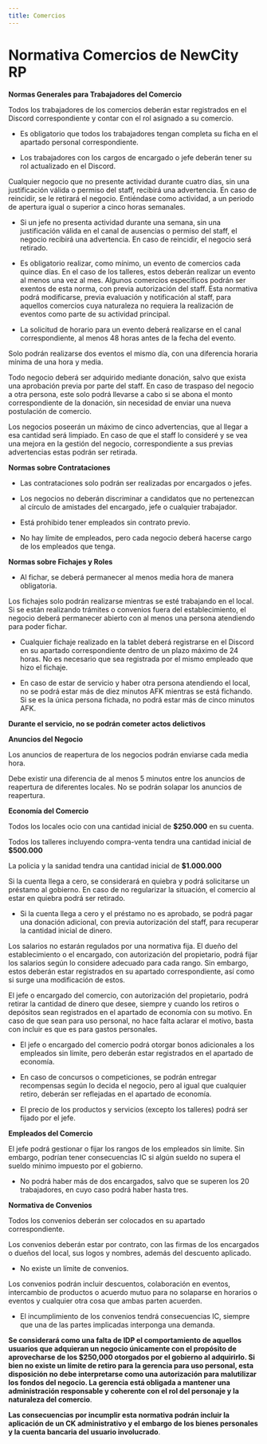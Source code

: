 ```yaml
---
title: Comercios
---
```



# Normativa Comercios de NewCity RP 

 **Normas Generales para Trabajadores del Comercio**

Todos los trabajadores de los comercios deberán estar registrados en el Discord correspondiente y contar con el rol asignado a su comercio. 

- Es obligatorio que todos los trabajadores tengan completa su ficha en el apartado personal correspondiente. 

- Los trabajadores con los cargos de encargado o jefe deberán tener su rol actualizado en el Discord. 

Cualquier negocio que no presente actividad durante cuatro días, sin una justificación válida o permiso del staff, recibirá una advertencia. En caso de reincidir, se le retirará el negocio. Entiéndase como actividad, a un periodo de apertura igual o superior a cinco horas semanales. 

- Si un jefe no presenta actividad durante una semana, sin una justificación válida en el canal de ausencias o permiso del staff, el negocio recibirá una advertencia. En caso de reincidir, el negocio será retirado. 
 
- Es obligatorio realizar, como mínimo, un evento de comercios cada quince días. En el caso de los talleres, estos deberán realizar un evento al menos una vez al mes. Algunos comercios específicos podrán ser exentos de esta norma, con previa autorización del staff. Esta normativa podrá modificarse, previa evaluación y notificación al staff, para aquellos comercios cuya naturaleza no requiera la realización de eventos como parte de su actividad principal.
 
- La solicitud de horario para un evento deberá realizarse en el canal correspondiente, al menos 48 horas antes de la fecha del evento. 
 
Solo podrán realizarse dos eventos el mismo día, con una diferencia horaria mínima de una hora y media. 
 
Todo negocio deberá ser adquirido mediante donación, salvo que exista una aprobación previa por parte del staff. En caso de traspaso del negocio a otra persona, este solo podrá llevarse a cabo si se abona el monto correspondiente de la donación, sin necesidad de enviar una nueva postulación de comercio. 

Los negocios poseerán un máximo de cinco advertencias, que al llegar a esa cantidad será limpiado. En caso de que el staff lo consideré y se vea una mejora en la gestión del negocio, correspondiente a sus previas advertencias estas podrán ser retirada. 

**Normas sobre Contrataciones** 

- Las contrataciones solo podrán ser realizadas por encargados o jefes. 

- Los negocios no deberán discriminar a candidatos que no pertenezcan al círculo de amistades del encargado, jefe o cualquier trabajador. 
 
- Está prohibido tener empleados sin contrato previo. 
 
- No hay límite de empleados, pero cada negocio deberá hacerse cargo de los empleados que tenga. 

**Normas sobre Fichajes y Roles**

- Al fichar, se deberá permanecer al menos media hora de manera obligatoria. 
 
Los fichajes solo podrán realizarse mientras se esté trabajando en el local. Si se están realizando trámites o convenios fuera del establecimiento, el negocio deberá permanecer abierto con al menos una persona atendiendo para poder fichar. 
 
- Cualquier fichaje realizado en la tablet deberá registrarse en el Discord en su apartado correspondiente dentro de un plazo máximo de 24 horas. No es necesario que sea registrada por el mismo empleado que hizo el fichaje. 
 
- En caso de estar de servicio y haber otra persona atendiendo el local, no se podrá estar más de diez minutos AFK mientras se está fichando. Si se es la única persona fichada, no podrá estar más de cinco minutos AFK. 
 
**Durante el servicio, no se podrán cometer actos delictivos** 

**Anuncios del Negocio**

Los anuncios de reapertura de los negocios podrán enviarse cada media hora. 
 
Debe existir una diferencia de al menos 5 minutos entre los anuncios de reapertura de diferentes locales. No se podrán solapar los anuncios de reapertura. 

**Economía del Comercio**

Todos los locales ocio con una cantidad inicial de **$250.000** en su cuenta. 

Todos los talleres incluyendo compra-venta tendra una cantidad inicial de **$500.000** 

La policia y la sanidad tendra una cantidad inicial de **$1.000.000** 


Si la cuenta llega a cero, se considerará en quiebra y podrá solicitarse un préstamo al gobierno. En caso de no regularizar la situación, el comercio al estar en quiebra podrá ser retirado. 

- Si la cuenta llega a cero y el préstamo no es aprobado, se podrá pagar una donación adicional, con previa autorización del staff, para recuperar la cantidad inicial de dinero. 
 
Los salarios no estarán regulados por una normativa fija. El dueño del establecimiento o el encargado, con autorización del propietario, podrá fijar los salarios según lo considere adecuado para cada rango. Sin embargo, estos deberán estar registrados en su apartado correspondiente, así como si surge una modificación de estos. 

El jefe o encargado del comercio, con autorización del propietario, podrá retirar la cantidad de dinero que desee, siempre y cuando los retiros o depósitos sean registrados en el apartado de economía con su motivo. En caso de que sean para uso personal, no hace falta aclarar el motivo, basta con incluir es que es para gastos personales. 

- El jefe o encargado del comercio podrá otorgar bonos adicionales a los empleados sin límite, pero deberán estar registrados en el apartado de economía. 
 
- En caso de concursos o competiciones, se podrán entregar recompensas según lo decida el negocio, pero al igual que cualquier retiro, deberán ser reflejadas en el apartado de economía. 
 
- El precio de los productos y servicios (excepto los talleres) podrá ser fijado por el jefe. 

**Empleados del Comercio**

El jefe podrá gestionar o fijar los rangos de los empleados sin límite. Sin embargo, podrían tener consecuencias IC si algún sueldo no supera el sueldo mínimo impuesto por el gobierno. 
 
  - No podrá haber más de dos encargados, salvo que se superen los 20 trabajadores, en cuyo caso podrá haber hasta tres. 

**Normativa de Convenios**

Todos los convenios deberán ser colocados en su apartado correspondiente.  
 
Los convenios deberán estar por contrato, con las firmas de los encargados o dueños del local, sus logos y nombres, además del descuento aplicado. 
 
  - No existe un límite de convenios. 
 
Los convenios podrán incluir descuentos, colaboración en eventos, intercambio de productos o acuerdo mutuo para no solaparse en horarios o eventos y cualquier otra cosa que ambas parten acuerden. 
 
  - El incumplimiento de los convenios tendrá consecuencias IC, siempre que una de las partes implicadas interponga una demanda. 

**Se considerará como una falta de IDP el comportamiento de aquellos usuarios que adquieran un negocio únicamente con el propósito de aprovecharse de los $250,000 otorgados por el gobierno al adquirirlo. Si bien no existe un límite de retiro para la gerencia para uso personal, esta disposición no debe interpretarse como una autorización para malutilizar los fondos del negocio. La gerencia está obligada a mantener una administración responsable y coherente con el rol del personaje y la naturaleza del comercio**.

**Las consecuencias por incumplir esta normativa podrán incluir la aplicación de un CK administrativo y el embargo de los bienes personales y la cuenta bancaria del usuario involucrado**.